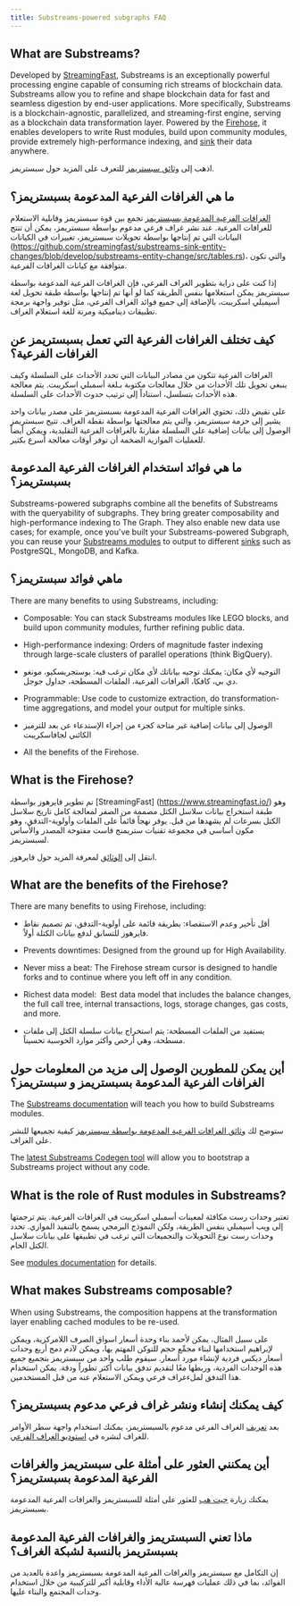 ```yaml
---
title: Substreams-powered subgraphs FAQ
---
```


## What are Substreams?

Developed by [StreamingFast](https://www.streamingfast.io/), Substreams is an exceptionally powerful processing engine capable of consuming rich streams of blockchain data. Substreams allow you to refine and shape blockchain data for fast and seamless digestion by end-user applications. More specifically, Substreams is a blockchain-agnostic, parallelized, and streaming-first engine, serving as a blockchain data transformation layer. Powered by the [Firehose](https://firehose.streamingfast.io/), it ​​enables developers to write Rust modules, build upon community modules, provide extremely high-performance indexing, and [sink](https://substreams.streamingfast.io/reference-and-specs/manifests#sink) their data anywhere.

اذهب إلى [وثائق سبستريمز](/substreams/introduction/) للتعرف على المزيد حول سبستريمز.

## ما هي الغرافات الفرعية المدعومة بسبستريمز؟

[الغرافات الفرعية المدعومة بسبستريمز](/subgraphs/cookbook/substreams-powered-subgraphs/) تجمع بين قوة سبستريمز وقابلية الاستعلام للغرافات الفرعية. عند نشر غراف فرعي مدعوم بواسطة سبستريمز، يمكن أن تنتج البيانات التي تم إنتاجها بواسطة تحويلات سبستريمز، تغييرات في الكيانات (https://github.com/streamingfast/substreams-sink-entity-changes/blob/develop/substreams-entity-change/src/tables.rs)، والتي تكون متوافقة مع كيانات الغرافات الفرعية.

إذا كنت على دراية بتطوير الغراف الفرعي، فإن الغرافات الفرعية المدعومة بواسطة سبستريمز يمكن استعلامها بنفس الطريقة كما لو أنها تم إنتاجها بواسطة طبقة تحويل لغة أسيمبلي اسكريبت، بالإضافة إلى جميع فوائد الغراف الفرعي، مثل توفير واجهة برمجة تطبيقات ديناميكية ومرنة للغة استعلام الغراف.

## كيف تختلف الغرافات الفرعية التي تعمل بسبستريمز عن الغرافات الفرعية؟

الغرافات الفرعية تتكون من مصادر البيانات التي تحدد الأحداث على السلسلة وكيف ينبغي تحويل تلك الأحداث من خلال معالجات مكتوبة بـلغة أسمبلي اسكريبت. يتم معالجة هذه الأحداث بتسلسل، استناداً إلى ترتيب حدوث الأحداث على السلسلة.

على نقيض ذلك، تحتوي الغرافات الفرعية المدعومة بسبستريمز على مصدر بيانات واحد يشير إلى حزمة سبستريمز، والتي يتم معالجتها بواسطة نقطة الغراف. تتيح سبستريمز الوصول إلى بيانات إضافية على السلسلة مقارنةً بالغرافات الفرعية التقليدية، ويمكن أيضاً للعمليات الموازية الضخمة أن توفر أوقات معالجة أسرع بكثير.

## ما هي فوائد استخدام الغرافات الفرعية المدعومة بسبستريمز؟

Substreams-powered subgraphs combine all the benefits of Substreams with the queryability of subgraphs. They bring greater composability and high-performance indexing to The Graph. They also enable new data use cases; for example, once you've built your Substreams-powered Subgraph, you can reuse your [Substreams modules](https://substreams.streamingfast.io/documentation/develop/manifest-modules) to output to different [sinks](https://substreams.streamingfast.io/reference-and-specs/manifests#sink) such as PostgreSQL, MongoDB, and Kafka.

## ماهي فوائد سبستريمز؟

There are many benefits to using Substreams, including:

- Composable: You can stack Substreams modules like LEGO blocks, and build upon community modules, further refining public data.

- High-performance indexing: Orders of magnitude faster indexing through large-scale clusters of parallel operations (think BigQuery).

- التوجيه لأي مكان: يمكنك توجيه بياناتك لأي مكان ترغب فيه: بوستجريسكيو، مونغو دي بي، كافكا، الغرافات الفرعية، الملفات المسطحة، جداول جوجل.

- Programmable: Use code to customize extraction, do transformation-time aggregations, and model your output for multiple sinks.

- الوصول إلى بيانات إضافية غير متاحة كجزء من إجراء الإستدعاء عن بعد للترميز الكائني لجافاسكريبت

- All the benefits of the Firehose.

## What is the Firehose?

تم تطوير فايرهوز بواسطة [StreamingFast] (https://www.streamingfast.io/) وهو طبقة استخراج بيانات سلاسل الكتل مصممة من الصفر لمعالجة كامل تاريخ سلاسل الكتل بسرعات لم يشهدها من قبل. يوفر نهجاً قائماً على الملفات وأولوية-التدفق، وهو مكون أساسي في مجموعة تقنيات ستريمنج فاست مفتوحة المصدر والأساس لسبستريمز.

انتقل إلى [الوثائق](https://firehose.streamingfast.io/) لمعرفة المزيد حول فايرهوز.

## What are the benefits of the Firehose?

There are many benefits to using Firehose, including:

- أقل تأخير وعدم الاستقصاء: بطريقة قائمة على أولوية-التدفق، تم تصميم نقاط فايرهوز للتسابق لدفع بيانات الكتلة أولاً.

- Prevents downtimes: Designed from the ground up for High Availability.

- Never miss a beat: The Firehose stream cursor is designed to handle forks and to continue where you left off in any condition.

- Richest data model:  Best data model that includes the balance changes, the full call tree, internal transactions, logs, storage changes, gas costs, and more.

- يستفيد من الملفات المسطحة: يتم استخراج بيانات سلسلة الكتل إلى ملفات مسطحة، وهي أرخص وأكثر موارد الحوسبة تحسيناً.

## أين يمكن للمطورين الوصول إلى مزيد من المعلومات حول الغرافات الفرعية المدعومة بسبستريمز و سبستريمز؟

The [Substreams documentation](/substreams/introduction/) will teach you how to build Substreams modules.

ستوضح لك [وثائق الغرافات الفرعية المدعومة بواسطة سبستريمز](/subgraphs/cookbook/substreams-powered-subgraphs/) كيفية تجميعها للنشر على الغراف.

The [latest Substreams Codegen tool](https://streamingfastio.medium.com/substreams-codegen-no-code-tool-to-bootstrap-your-project-a11efe0378c6) will allow you to bootstrap a Substreams project without any code.

## What is the role of Rust modules in Substreams?

تعتبر وحدات رست مكافئة لمعينات أسمبلي اسكريبت في الغرافات الفرعية. يتم ترجمتها إلى ويب أسيمبلي بنفس الطريقة، ولكن النموذج البرمجي يسمح بالتنفيذ الموازي. تحدد وحدات رست نوع التحويلات والتجميعات التي ترغب في تطبيقها على بيانات سلاسل الكتل الخام.

See [modules documentation](https://substreams.streamingfast.io/documentation/develop/manifest-modules) for details.

## What makes Substreams composable?

When using Substreams, the composition happens at the transformation layer enabling cached modules to be re-used.

على سبيل المثال، يمكن لأحمد بناء وحدة أسعار اسواق الصرف اللامركزية، ويمكن لإبراهيم استخدامها لبناء مجمِّع حجم للتوكن المهتم بها، ويمكن لآدم دمج أربع وحدات أسعار ديكس فردية لإنشاء مورد أسعار. سيقوم طلب واحد من سبستريمز بتجميع جميع هذه الوحدات الفردية، وربطها معًا لتقديم تدفق بيانات أكثر تطوراً ودقة. يمكن استخدام هذا التدفق لملءغراف فرعي ويمكن الاستعلام عنه من قبل المستخدمين.

## كيف يمكنك إنشاء ونشر غراف فرعي مدعوم بسبستريمز؟

بعد [تعريف](/subgraphs/cookbook/substreams-powered-subgraphs/) الغراف الفرعي مدعوم بالسبستريمز، يمكنك استخدام واجهة سطر الأوامر للغراف لنشره في [استوديو الغراف الفرعي](https://thegraph.com/studio/).

## أين يمكنني العثور على أمثلة على سبستريمز والغرافات الفرعية المدعومة بسبستريمز؟

يمكنك زيارة [جيت هب](https://github.com/pinax-network/awesome-substreams) للعثور على أمثلة للسبستريمز والغرافات الفرعية المدعومة بسبستريمز.

## ماذا تعني السبستريمز والغرافات الفرعية المدعومة بسبستريمز بالنسبة لشبكة الغراف؟

إن التكامل مع سبستريمز والغرافات الفرعية المدعومة بسبستريمز واعدة بالعديد من الفوائد، بما في ذلك عمليات فهرسة عالية الأداء وقابلية أكبر للتركيبية من خلال استخدام وحدات المجتمع والبناء عليها.
